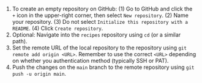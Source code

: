1. To create an empty repository on GitHub: (1) Go to GitHub and click the `+` icon in the upper-right corner, then select `New repository`. (2) Name your repository. (3) Do not select `Initialize this repository with a README`. (4) Click `Create repository`.
1. Optional: Navigate into the `recipes` repository using `cd` (or a similar path).
1. Set the remote URL of the local repository to the repository using `git remote add origin <URL>`.
Remember to use the correct `<URL>` depending on whether you authentication method (typically SSH or PAT).
1. Push the changes on the `main` branch to the remote repository using `git push -u origin main`.